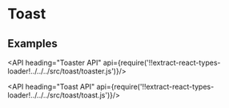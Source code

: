 <!--
Copyright (c) 2018 Uber Technologies, Inc.

This source code is licensed under the MIT license found in the
LICENSE file in the root directory of this source tree.
-->




# Toast

## Examples

<Example title="Toaster Basic Usage" path="examples/toast/basic.js">
  <ToastBasic />
</Example>

<Example title="Toast Notification Basic Usage" path="examples/toast/toast-notification.js">
  <ToastNotification />
</Example>

<API heading="Toaster API" api={require('!!extract-react-types-loader!../../../src/toast/toaster.js')}/>

<API heading="Toast API" api={require('!!extract-react-types-loader!../../../src/toast/toast.js')}/>
